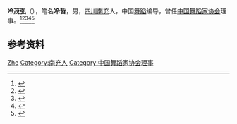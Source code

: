 '''冷茂弘'''（{{bd|1938年|}}），笔名'''冷哲'''，男，[[四川|四川]][[南充|南充]]人，中国[[舞蹈|舞蹈]]编导，曾任[[中国舞蹈家协会|中国舞蹈家协会]]理事。<ref>{{Cite book|title=中国当代艺术界名人录|author=中国名人研究院编; 异天, 戈德主编|publisher=社会科学文献出版社|year=1993|isbn=|location=北京|pages=}}</ref><ref>{{Cite book|title=20世纪中华人物名字号辞典|author=周家珍编著|publisher=法律出版社|year=2000|isbn=9787503628320|location=北京|pages=}}</ref><ref>{{Cite book|title=中国近现代人物别名词典|author=徐为民编|publisher=沈阳出版社|year=1993|isbn=|location=沈阳|pages=}}</ref><ref>{{Cite book|title=中国当代文化艺术名人大辞典|author=刘波主编|publisher=国际文化出版公司|year=1993|isbn=9787800493898|location=北京|pages=}}</ref><ref>{{Cite book|title=中国艺术家辞典 • 现代第一分册|author=北京语言学院《中国艺术家辞典》编委会编|publisher=湖南人民出版社|year=1981|isbn=|location=长沙|pages=}}</ref>

== 参考资料 ==
{{reflist}}

{{Navboxes
| title  = 冷茂弘在[[中国舞蹈家协会|中国舞蹈家协会]]的职务
| list1  =
{{中国舞蹈家协会第四届理事会}}
{{中国舞蹈家协会第七届理事会}}
}}

{{Authority control}}
{{DEFAULTSORT:Leng}}
[[Category:冷姓|Zhe]]
[[Category:南充人|Category:南充人]]
[[Category:中国舞蹈家协会理事|Category:中国舞蹈家协会理事]]

{{中国人物小作品}}